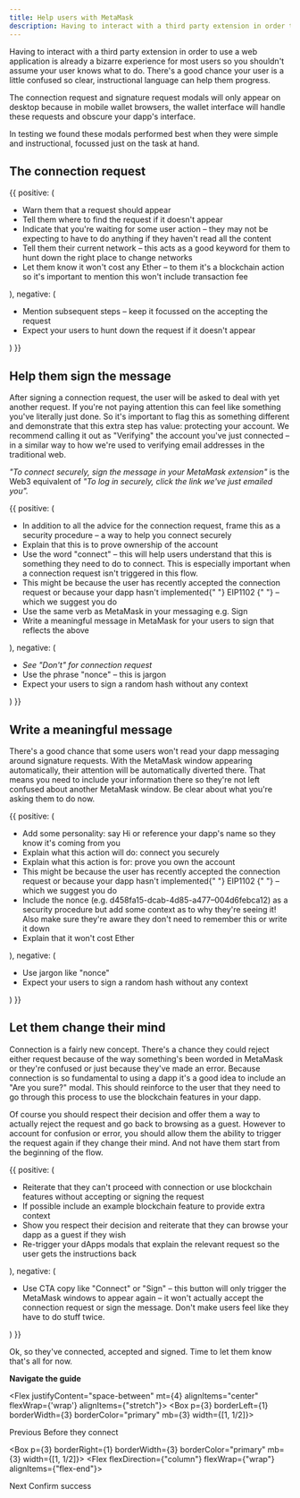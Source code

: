 ```yaml
---
title: Help users with MetaMask
description: Having to interact with a third party extension in order to use a web application is already a bizarre experience for most users so you shouldn't assume your user knows what to do. There's a good chance your user is a little confused so clear, instructional language can help them progress.
---
```



Having to interact with a third party extension in order to use a web application is already a bizarre experience for most users so you shouldn't assume your user knows what to do. There's a good chance your user is a little confused so clear, instructional language can help them progress.

The connection request and signature request modals will only appear on desktop because in mobile wallet browsers, the wallet interface will handle these requests and obscure your dapp's interface.

In testing we found these modals performed best when they were simple and instructional, focussed just on the task at hand.

## The connection request

<DoDont>
  {{
    positive: (
      <Text>
        <ul>
          <li>Warn them that a request should appear</li>
          <li>Tell them where to find the request if it doesn't appear</li>
          <li>
            Indicate that you're waiting for some user action – they may not be
            expecting to have to do anything if they haven't read all the
            content
          </li>
          <li>
            Tell them their current network – this acts as a good keyword for
            them to hunt down the right place to change networks
          </li>
          <li>
            Let them know it won't cost any Ether – to them it's a blockchain
            action so it's important to mention this won't include transaction
            fee
          </li>
        </ul>
      </Text>
    ),
    negative: (
      <Text>
        <ul>
          <li>
            Mention subsequent steps – keep it focussed on the accepting the
            request
          </li>
          <li>
            Expect your users to hunt down the request if it doesn't appear
          </li>
        </ul>
      </Text>
    )
  }}
</DoDont>

## Help them sign the message

After signing a connection request, the user will be asked to deal with yet another request. If you're not paying attention this can feel like something you've literally just done. So it's important to flag this as something different and demonstrate that this extra step has value: protecting your account. We recommend calling it out as "Verifying" the account you've just connected – in a similar way to how we're used to verifying email addresses in the traditional web.

_"To connect securely, sign the message in your MetaMask extension"_ is the Web3 equivalent of _"To log in securely, click the link we've just emailed you"._

<DoDont>
  {{
    positive: (
      <Text>
        <ul>
          <li>
            In addition to all the advice for the connection request, frame this
            as a security procedure – a way to help you connect securely
          </li>
          <li>Explain that this is to prove ownership of the account</li>
          <li>
            Use the word "connect" – this will help users understand that this
            is something they need to do to connect. This is especially
            important when a connection request isn't triggered in this flow.
          </li>
          <li>
            This might be because the user has recently accepted the connection
            request or because your dapp hasn't implemented{" "}
            <Link
              href="https://medium.com/metamask/eip-1102-preparing-your-dapp-5027b2c9ed76"
              target="_blank"
              title="Read about EIP1102 on Medium"
            >
              EIP1102
            </Link>{" "}
            – which we suggest you do
          </li>
          <li>Use the same verb as MetaMask in your messaging e.g. Sign</li>
          <li>
            Write a meaningful message in MetaMask for your users to sign that
            reflects the above
          </li>
        </ul>
      </Text>
    ),
    negative: (
      <Text>
        <ul>
          <li>
            <em>See "Don't" for connection request</em>
          </li>
          <li>Use the phrase "nonce" – this is jargon</li>
          <li>Expect your users to sign a random hash without any context</li>
        </ul>
      </Text>
    )
  }}
</DoDont>

## Write a meaningful message

There's a good chance that some users won't read your dapp messaging around signature requests. With the MetaMask window appearing automatically, their attention will be automatically diverted there. That means you need to include your information there so they're not left confused about another MetaMask window. Be clear about what you're asking them to do now.

<DoDont>
  {{
    positive: (
      <Text>
        <ul>
          <li>
            Add some personality: say Hi or reference your dapp's name so they
            know it's coming from you
          </li>
          <li>Explain what this action will do: connect you securely</li>
          <li>Explain what this action is for: prove you own the account</li>
          <li>
            This might be because the user has recently accepted the connection
            request or because your dapp hasn't implemented{" "}
            <Link
              href="https://medium.com/metamask/eip-1102-preparing-your-dapp-5027b2c9ed76"
              target="_blank"
              title="Read about EIP1102 on Medium"
            >
              EIP1102
            </Link>{" "}
            – which we suggest you do
          </li>
          <li>
            Include the nonce (e.g. d458fa15-dcab-4d85-a477–004d6febca12) as a
            security procedure but add some context as to why they're seeing it!
            Also make sure they're aware they don't need to remember this or
            write it down
          </li>
          <li>Explain that it won't cost Ether</li>
        </ul>
      </Text>
    ),
    negative: (
      <Text>
        <ul>
          <li>Use jargon like "nonce"</li>
          <li>Expect your users to sign a random hash without any context</li>
        </ul>
      </Text>
    )
  }}
</DoDont>

## Let them change their mind

Connection is a fairly new concept. There's a chance they could reject either request because of the way something's been worded in MetaMask or they're confused or just because they've made an error. Because connection is so fundamental to using a dapp it's a good idea to include an "Are you sure?" modal. This should reinforce to the user that they need to go through this process to use the blockchain features in your dapp.

Of course you should respect their decision and offer them a way to actually reject the request and go back to browsing as a guest. However to account for confusion or error, you should allow them the ability to trigger the request again if they change their mind. And not have them start from the beginning of the flow.

<DoDont>
  {{
    positive: (
      <Text>
        <ul>
          <li>
            Reiterate that they can't proceed with connection or use blockchain
            features without accepting or signing the request
          </li>
          <li>
            If possible include an example blockchain feature to provide extra
            context
          </li>
          <li>
            Show you respect their decision and reiterate that they can browse
            your dapp as a guest if they wish
          </li>
          <li>
            Re-trigger your dApps modals that explain the relevant request so
            the user gets the instructions back
          </li>
        </ul>
      </Text>
    ),
    negative: (
      <Text>
        <ul>
          <li>
            Use CTA copy like "Connect" or "Sign" – this button will only
            trigger the MetaMask windows to appear again – it won't actually
            accept the connection request or sign the message. Don't make users
            feel like they have to do stuff twice.
          </li>
        </ul>
      </Text>
    )
  }}
</DoDont>

Ok, so they've connected, accepted and signed. Time to let them know that's all for now.

**Navigate the guide**

<Flex justifyContent="space-between" mt={4} alignItems="center" flexWrap={'wrap'} alignItems={"stretch"}>
<Box p={3} borderLeft={1} borderWidth={3} borderColor="primary" mb={3} width={[1, 1/2]}>
<Flex alignItems="center">
<Box>
<Icon color="primary" mr={3} size="24px" name="ArrowBack" />
</Box>
<Box>
<Link
  fontSize={3}
  title="Read the previous part of the guide"
  href="/guides/ux/connect-a-wallet-before"
>
  Previous
</Link>
<Text>Before they connect</Text>
</Box>
</Flex>
</Box>

<Box p={3} borderRight={1} borderWidth={3} borderColor="primary" mb={3} width={[1, 1/2]}>
<Flex alignItems="center" justifyContent="flex-end">
<Flex flexDirection={"column"} flexWrap={"wrap"} alignItems={"flex-end"}>
<Link
  fontSize={3}
  title="Read the next part of the guide"
  href="/guides/ux/connect-a-wallet-success"
>
  Next
</Link>
<Text>Confirm success</Text>
</Flex>
<Box>
<Icon color="primary" ml={3} size="24px" name="ArrowForward" />
</Box>
</Flex>
</Box>
</Flex>
